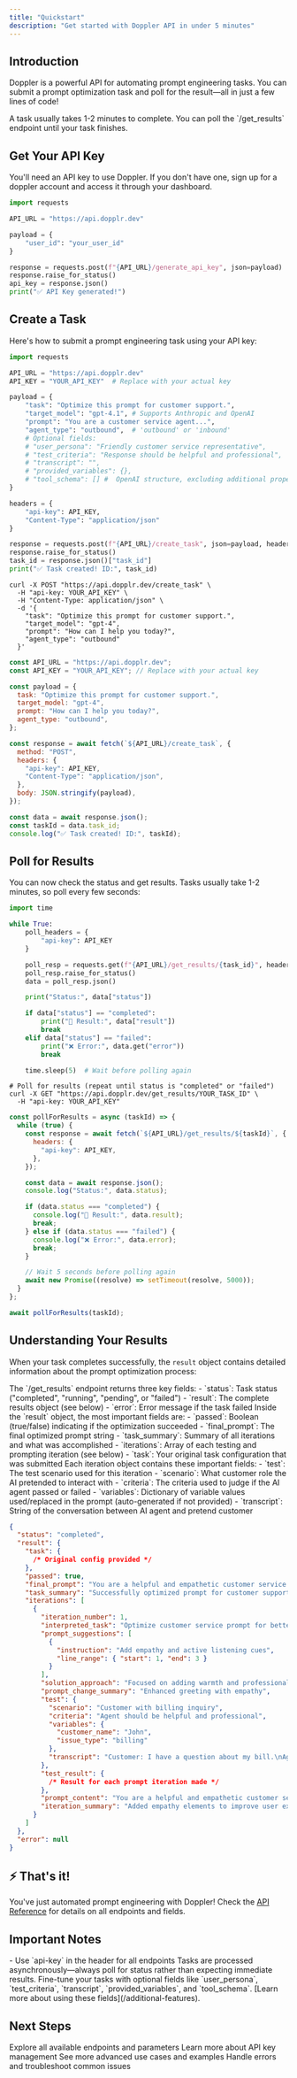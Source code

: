 ```yaml
---
title: "Quickstart"
description: "Get started with Doppler API in under 5 minutes"
---
```


## Introduction

Doppler is a powerful API for automating prompt engineering tasks. You can submit a prompt optimization task and poll for the result—all in just a few lines of code!

<Note>
  A task usually takes 1-2 minutes to complete. You can poll the `/get_results`
  endpoint until your task finishes.
</Note>

## Get Your API Key

You'll need an API key to use Doppler. If you don't have one, sign up for a doppler account and access it through your dashboard.

<CodeGroup>

```python Generate API Key
import requests

API_URL = "https://api.dopplr.dev"

payload = {
    "user_id": "your_user_id"
}

response = requests.post(f"{API_URL}/generate_api_key", json=payload)
response.raise_for_status()
api_key = response.json()
print("✅ API Key generated!")
```

</CodeGroup>

## Create a Task

Here's how to submit a prompt engineering task using your API key:

<CodeGroup>

```python Python
import requests

API_URL = "https://api.dopplr.dev"
API_KEY = "YOUR_API_KEY"  # Replace with your actual key

payload = {
    "task": "Optimize this prompt for customer support.",
    "target_model": "gpt-4.1", # Supports Anthropic and OpenAI
    "prompt": "You are a customer service agent...",
    "agent_type": "outbound",  # 'outbound' or 'inbound'
    # Optional fields:
    # "user_persona": "Friendly customer service representative",
    # "test_criteria": "Response should be helpful and professional",
    # "transcript": "",
    # "provided_variables": {},
    # "tool_schema": [] #  OpenAI structure, excluding additional properties
}

headers = {
    "api-key": API_KEY,
    "Content-Type": "application/json"
}

response = requests.post(f"{API_URL}/create_task", json=payload, headers=headers)
response.raise_for_status()
task_id = response.json()["task_id"]
print("✅ Task created! ID:", task_id)
```

```curl cURL
curl -X POST "https://api.dopplr.dev/create_task" \
  -H "api-key: YOUR_API_KEY" \
  -H "Content-Type: application/json" \
  -d '{
    "task": "Optimize this prompt for customer support.",
    "target_model": "gpt-4",
    "prompt": "How can I help you today?",
    "agent_type": "outbound"
  }'
```

```javascript JavaScript
const API_URL = "https://api.dopplr.dev";
const API_KEY = "YOUR_API_KEY"; // Replace with your actual key

const payload = {
  task: "Optimize this prompt for customer support.",
  target_model: "gpt-4",
  prompt: "How can I help you today?",
  agent_type: "outbound",
};

const response = await fetch(`${API_URL}/create_task`, {
  method: "POST",
  headers: {
    "api-key": API_KEY,
    "Content-Type": "application/json",
  },
  body: JSON.stringify(payload),
});

const data = await response.json();
const taskId = data.task_id;
console.log("✅ Task created! ID:", taskId);
```

</CodeGroup>

## Poll for Results

You can now check the status and get results. Tasks usually take 1-2 minutes, so poll every few seconds:

<CodeGroup>

```python Python
import time

while True:
    poll_headers = {
        "api-key": API_KEY
    }

    poll_resp = requests.get(f"{API_URL}/get_results/{task_id}", headers=poll_headers)
    poll_resp.raise_for_status()
    data = poll_resp.json()

    print("Status:", data["status"])

    if data["status"] == "completed":
        print("🎉 Result:", data["result"])
        break
    elif data["status"] == "failed":
        print("❌ Error:", data.get("error"))
        break

    time.sleep(5)  # Wait before polling again
```

```curl cURL
# Poll for results (repeat until status is "completed" or "failed")
curl -X GET "https://api.dopplr.dev/get_results/YOUR_TASK_ID" \
  -H "api-key: YOUR_API_KEY"
```

```javascript JavaScript
const pollForResults = async (taskId) => {
  while (true) {
    const response = await fetch(`${API_URL}/get_results/${taskId}`, {
      headers: {
        "api-key": API_KEY,
      },
    });

    const data = await response.json();
    console.log("Status:", data.status);

    if (data.status === "completed") {
      console.log("🎉 Result:", data.result);
      break;
    } else if (data.status === "failed") {
      console.log("❌ Error:", data.error);
      break;
    }

    // Wait 5 seconds before polling again
    await new Promise((resolve) => setTimeout(resolve, 5000));
  }
};

await pollForResults(taskId);
```

</CodeGroup>

## Understanding Your Results

When your task completes successfully, the `result` object contains detailed information about the prompt optimization process:

<AccordionGroup>

<Accordion icon="signal" title="Response Overview">
  The `/get_results` endpoint returns three key fields:
  - `status`: Task status ("completed", "running", "pending", or "failed")
  - `result`: The complete results object (see below)
  - `error`: Error message if the task failed
</Accordion>

<Accordion icon="bookmark" title="Task Results">
  Inside the `result` object, the most important fields are:
  - `passed`: Boolean (true/false) indicating if the optimization succeeded
  - `final_prompt`: The final optimized prompt string  
  - `task_summary`: Summary of all iterations and what was accomplished
  - `iterations`: Array of each testing and prompting iteration (see below)
  - `task`: Your original task configuration that was submitted
</Accordion>

<Accordion icon="repeat" title="Evals Data">
  Each iteration object contains these important fields:
  - `test`: The test scenario used for this iteration
    - `scenario`: What customer role the AI pretended to interact with
    - `criteria`: The criteria used to judge if the AI agent passed or failed
    - `variables`: Dictionary of variable values used/replaced in the prompt (auto-generated if not provided)
    - `transcript`: String of the conversation between AI agent and pretend customer
</Accordion>

</AccordionGroup>

<Accordion icon="code" title="Example Response Object">

<CodeGroup>

```json Example Result Structure
{
  "status": "completed",
  "result": {
    "task": {
      /* Original config provided */
    },
    "passed": true,
    "final_prompt": "You are a helpful and empathetic customer service agent. How can I assist you today?",
    "task_summary": "Successfully optimized prompt for customer support interactions through 2 iterations",
    "iterations": [
      {
        "iteration_number": 1,
        "interpreted_task": "Optimize customer service prompt for better engagement",
        "prompt_suggestions": [
          {
            "instruction": "Add empathy and active listening cues",
            "line_range": { "start": 1, "end": 3 }
          }
        ],
        "solution_approach": "Focused on adding warmth and professionalism",
        "prompt_change_summary": "Enhanced greeting with empathy",
        "test": {
          "scenario": "Customer with billing inquiry",
          "criteria": "Agent should be helpful and professional",
          "variables": {
            "customer_name": "John",
            "issue_type": "billing"
          },
          "transcript": "Customer: I have a question about my bill.\nAgent: I'd be happy to help you with your billing question, John. What specific concern do you have?"
        },
        "test_result": {
          /* Result for each prompt iteration made */
        },
        "prompt_content": "You are a helpful and empathetic customer service agent. How can I assist you today?",
        "iteration_summary": "Added empathy elements to improve user experience"
      }
    ]
  },
  "error": null
}
```

</CodeGroup>

</Accordion>

## ⚡️ That's it!

You've just automated prompt engineering with Doppler! Check the [API Reference](/api-reference) for details on all endpoints and fields.

## Important Notes

<AccordionGroup>

<Accordion icon="key" title="API Key Headers">
  - Use `api-key` in the header for all endpoints
</Accordion>

<Accordion icon="clock" title="Asynchronous Processing">
  Tasks are processed asynchronously—always poll for status rather than
  expecting immediate results.
</Accordion>

<Accordion icon="eye" title="Optional Parameters">
  Fine-tune your tasks with optional fields like `user_persona`,
  `test_criteria`, `transcript`, `provided_variables`, and `tool_schema`. [Learn
  more about using these fields](/additional-features).
</Accordion>

</AccordionGroup>

## Next Steps

<CardGroup>

<Card title="API Reference" icon="book" href="/api-reference">
  Explore all available endpoints and parameters
</Card>

<Card title="Authentication" icon="shield" href="/index">
  Learn more about API key management
</Card>

<Card title="Examples" icon="code" href="/additional-features">
  See more advanced use cases and examples
</Card>

<Card title="Error Handling" icon="flag" href="/additional-features">
  Handle errors and troubleshoot common issues
</Card>

</CardGroup>
